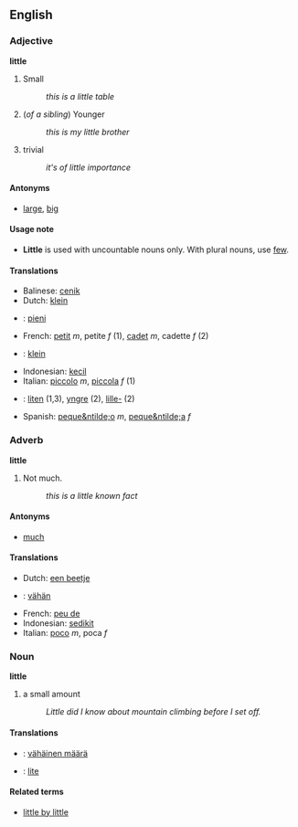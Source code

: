 ==English==
===Adjective===
'''little'''

#Small
#:''this is a little table''
#(''of a sibling'') Younger
#:''this is my little brother''
#trivial
#:''it's of little importance''

====Antonyms====
*[[large]], [[big]]

====Usage note====
*'''Little''' is used with uncountable nouns only. With plural nouns, use [[few]].


====Translations====
*Balinese: [[cenik]]
*Dutch: [[klein]]
*{{fi}}: [[pieni]]
*French: [[petit]] ''m'', petite ''f'' (1), [[cadet]] ''m'', cadette ''f'' (2)
*{{de}}: [[klein]]
*Indonesian: [[kecil]]
*Italian: [[piccolo]] ''m'', [[piccola]] ''f'' (1)
*{{sv}}: [[liten]] (1,3), [[yngre]] (2), [[lille-]] (2)
*Spanish: [[peque&ntilde;o]] ''m'', [[peque&ntilde;a]] ''f''

===Adverb===
'''little'''
#Not much.
#:''this is a little known fact''

====Antonyms====
*[[much]]

====Translations====
*Dutch: [[een beetje]]
*{{fi}}: [[vähän]]
*French: [[peu de]]
*Indonesian: [[sedikit]]
*Italian: [[poco]] ''m'', poca ''f''

===Noun===
'''little'''
#a small amount
#:''Little did I know about mountain climbing before I set off.''

====Translations====
*{{fi}}: [[vähäinen määrä]]
*{{sv}}: [[lite]]

====Related terms====
*[[little by little]]